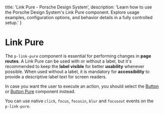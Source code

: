 
  title: 'Link Pure - Porsche Design System',
  description: 'Learn how to use the Porsche Design System\'s Link Pure component. Explore usage examples, configuration options, and behavior details in a fully controlled setup.'
}

# Link Pure <ComponentStatus tagName="p-link-pure"></ComponentStatus>

The `p-link-pure` component is essential for performing changes in **page routes**. A Link Pure can be used with or
without a label, but it's recommended to keep the **label visible** for better **usability** whenever possible. When
used without a label, it is mandatory for **accessibility** to provide a descriptive label text for screen readers.

In case you want the user to execute an action, you should select the [Button](/components/button/) or
[Button Pure](/components/button-pure/) component instead.

You can use native `click`, `focus`, `focusin`, `blur` and `focusout` events on the `p-link-pure`.

<Configurator tagName="p-link-pure" story={linkPureStory} />